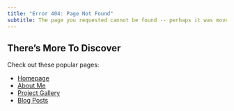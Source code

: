 ```yaml
---
title: "Error 404: Page Not Found"
subtitle: The page you requested cannot be found -- perhaps it was moved or renamed.
---
```


## There's More To Discover

Check out these popular pages:

- [Homepage](index.qmd)
- [About Me](about.qmd)
- [Project Gallery](gallery.qmd)
- [Blog Posts](posts.qmd)